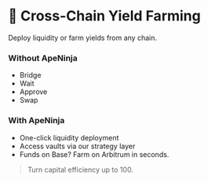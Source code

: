 # 🌾 Cross-Chain Yield Farming

Deploy liquidity or farm yields from any chain.

### Without ApeNinja
- Bridge
- Wait
- Approve
- Swap

### With ApeNinja
- One-click liquidity deployment
- Access vaults via our strategy layer
- Funds on Base? Farm on Arbitrum in seconds.

> Turn capital efficiency up to 100.
